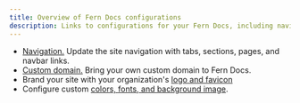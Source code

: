 ```yaml
---
title: Overview of Fern Docs configurations
description: Links to configurations for your Fern Docs, including navigation, custom domain, colors, fonts, logo, favicon, and background image.
---
```


- [Navigation.](/docs/config/navigation) Update the site navigation with tabs, sections, pages, and navbar links.
- [Custom domain.](/docs/config/branding/custom-domain) Bring your own custom domain to Fern Docs.
- Brand your site with your organization's [logo and favicon](/docs/config/branding/logo-and-favicon)
- Configure custom [colors, fonts, and background image](/docs/config/branding/colors-fonts-background-image).
